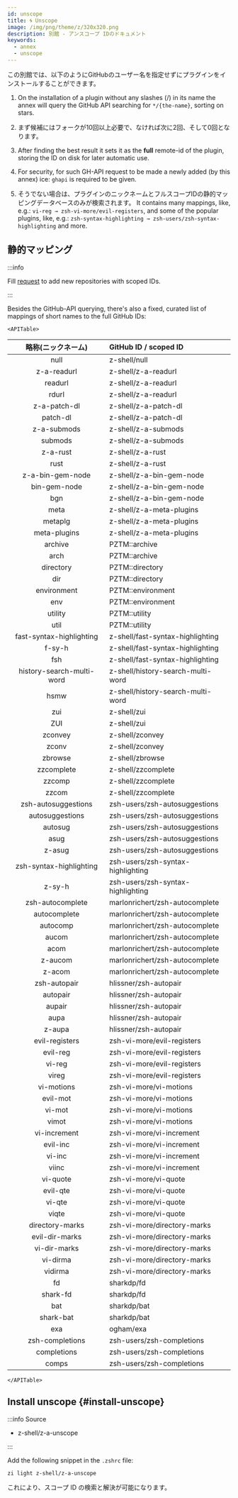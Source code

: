 ```yaml
---
id: unscope
title: 🌀 Unscope
image: /img/png/theme/z/320x320.png
description: 別館 - アンスコープ IDのドキュメント
keywords:
  - annex
  - unscope
---
```


<!-- @format -->

<!-- TODO: Include image/video/code examples. -->


この別館では、以下のようにGitHubのユーザー名を指定せずにプラグインをインストールすることができます。

1.  On the installation of a plugin without any slashes (/) in its name the annex will query the GitHub API searching for `*/{the-name}`, sorting on stars.

2.  まず候補にはフォークが10回以上必要で、なければ次に2回、そして0回となります。

3.  After finding the best result it sets it as the **full** remote-id of the plugin, storing the ID on disk for later automatic use.

4.  For security, for such GH-API request to be made a newly added (by this annex) ice: `ghapi` is required to be given.

5.  そうでない場合は、プラグインのニックネームとフルスコープIDの静的マッピングデータベースのみが検索されます。 It contains many mappings, like, e.g.: `vi-reg → zsh-vi-more/evil-registers`, and some of the popular plugins, like, e.g.: `zsh-syntax-highlighting → zsh-users/zsh-syntax-highlighting` and more.

## 静的マッピング

:::info

Fill [request](https://github.com/z-shell/z-a-unscope/issues/new/choose) to add new repositories with scoped IDs.

:::

Besides the GitHub-API querying, there's also a fixed, curated list of mappings of short names to the full GitHub IDs:

```mdx-code-block
<APITable>
```

|                    略称(ニックネーム)                                                   | GitHub ID / scoped ID             |
| :-----------------------------------------------------------------------------: | :-------------------------------- |
|           <Highlight color="var(--ifm-color-info)"> null </Highlight>           | z-shell/null                      |
|        <Highlight color="var(--ifm-color-info)"> z-a-readurl </Highlight>       | z-shell/z-a-readurl               |
|          <Highlight color="var(--ifm-color-info)"> readurl </Highlight>         | z-shell/z-a-readurl               |
|           <Highlight color="var(--ifm-color-info)"> rdurl </Highlight>          | z-shell/z-a-readurl               |
|       <Highlight color="var(--ifm-color-info)"> z-a-patch-dl </Highlight>       | z-shell/z-a-patch-dl              |
|         <Highlight color="var(--ifm-color-info)"> patch-dl </Highlight>         | z-shell/z-a-patch-dl              |
|        <Highlight color="var(--ifm-color-info)"> z-a-submods </Highlight>       | z-shell/z-a-submods               |
|          <Highlight color="var(--ifm-color-info)"> submods </Highlight>         | z-shell/z-a-submods               |
|         <Highlight color="var(--ifm-color-info)"> z-a-rust </Highlight>         | z-shell/z-a-rust                  |
|           <Highlight color="var(--ifm-color-info)"> rust </Highlight>           | z-shell/z-a-rust                  |
|     <Highlight color="var(--ifm-color-info)"> z-a-bin-gem-node </Highlight>     | z-shell/z-a-bin-gem-node          |
|       <Highlight color="var(--ifm-color-info)"> bin-gem-node </Highlight>       | z-shell/z-a-bin-gem-node          |
|            <Highlight color="var(--ifm-color-info)"> bgn </Highlight>           | z-shell/z-a-bin-gem-node          |
|           <Highlight color="var(--ifm-color-info)"> meta </Highlight>           | z-shell/z-a-meta-plugins          |
|          <Highlight color="var(--ifm-color-info)"> metaplg </Highlight>         | z-shell/z-a-meta-plugins          |
|       <Highlight color="var(--ifm-color-info)"> meta-plugins </Highlight>       | z-shell/z-a-meta-plugins          |
|          <Highlight color="var(--ifm-color-info)"> archive </Highlight>         | PZTM::archive                     |
|           <Highlight color="var(--ifm-color-info)"> arch </Highlight>           | PZTM::archive                     |
|         <Highlight color="var(--ifm-color-info)"> directory </Highlight>        | PZTM::directory                   |
|            <Highlight color="var(--ifm-color-info)"> dir </Highlight>           | PZTM::directory                   |
|        <Highlight color="var(--ifm-color-info)"> environment </Highlight>       | PZTM::environment                 |
|            <Highlight color="var(--ifm-color-info)"> env </Highlight>           | PZTM::environment                 |
|          <Highlight color="var(--ifm-color-info)"> utility </Highlight>         | PZTM::utility                     |
|           <Highlight color="var(--ifm-color-info)"> util </Highlight>           | PZTM::utility                     |
|  <Highlight color="var(--ifm-color-info)">fast-syntax-highlighting </Highlight> | z-shell/fast-syntax-highlighting  |
|          <Highlight color="var(--ifm-color-info)"> f-sy-h </Highlight>          | z-shell/fast-syntax-highlighting  |
|            <Highlight color="var(--ifm-color-info)"> fsh </Highlight>           | z-shell/fast-syntax-highlighting  |
| <Highlight color="var(--ifm-color-info)">history-search-multi-word </Highlight> | z-shell/history-search-multi-word |
|           <Highlight color="var(--ifm-color-info)"> hsmw </Highlight>           | z-shell/history-search-multi-word |
|            <Highlight color="var(--ifm-color-info)"> zui </Highlight>           | z-shell/zui                       |
|            <Highlight color="var(--ifm-color-info)"> ZUI </Highlight>           | z-shell/zui                       |
|          <Highlight color="var(--ifm-color-info)"> zconvey </Highlight>         | z-shell/zconvey                   |
|           <Highlight color="var(--ifm-color-info)"> zconv </Highlight>          | z-shell/zconvey                   |
|          <Highlight color="var(--ifm-color-info)"> zbrowse </Highlight>         | z-shell/zbrowse                   |
|        <Highlight color="var(--ifm-color-info)"> zzcomplete </Highlight>        | z-shell/zzcomplete                |
|          <Highlight color="var(--ifm-color-info)"> zzcomp </Highlight>          | z-shell/zzcomplete                |
|           <Highlight color="var(--ifm-color-info)"> zzcom </Highlight>          | z-shell/zzcomplete                |
|    <Highlight color="var(--ifm-color-info)"> zsh-autosuggestions </Highlight>   | zsh-users/zsh-autosuggestions     |
|      <Highlight color="var(--ifm-color-info)"> autosuggestions </Highlight>     | zsh-users/zsh-autosuggestions     |
|          <Highlight color="var(--ifm-color-info)"> autosug </Highlight>         | zsh-users/zsh-autosuggestions     |
|           <Highlight color="var(--ifm-color-info)"> asug </Highlight>           | zsh-users/zsh-autosuggestions     |
|          <Highlight color="var(--ifm-color-info)"> z-asug </Highlight>          | zsh-users/zsh-autosuggestions     |
|  <Highlight color="var(--ifm-color-info)"> zsh-syntax-highlighting </Highlight> | zsh-users/zsh-syntax-highlighting |
|          <Highlight color="var(--ifm-color-info)"> z-sy-h </Highlight>          | zsh-users/zsh-syntax-highlighting |
|     <Highlight color="var(--ifm-color-info)"> zsh-autocomplete </Highlight>     | marlonrichert/zsh-autocomplete    |
|       <Highlight color="var(--ifm-color-info)"> autocomplete </Highlight>       | marlonrichert/zsh-autocomplete    |
|         <Highlight color="var(--ifm-color-info)"> autocomp </Highlight>         | marlonrichert/zsh-autocomplete    |
|           <Highlight color="var(--ifm-color-info)"> aucom </Highlight>          | marlonrichert/zsh-autocomplete    |
|           <Highlight color="var(--ifm-color-info)"> acom </Highlight>           | marlonrichert/zsh-autocomplete    |
|          <Highlight color="var(--ifm-color-info)"> z-aucom </Highlight>         | marlonrichert/zsh-autocomplete    |
|          <Highlight color="var(--ifm-color-info)"> z-acom </Highlight>          | marlonrichert/zsh-autocomplete    |
|       <Highlight color="var(--ifm-color-info)"> zsh-autopair </Highlight>       | hlissner/zsh-autopair             |
|         <Highlight color="var(--ifm-color-info)"> autopair </Highlight>         | hlissner/zsh-autopair             |
|          <Highlight color="var(--ifm-color-info)"> aupair </Highlight>          | hlissner/zsh-autopair             |
|           <Highlight color="var(--ifm-color-info)"> aupa </Highlight>           | hlissner/zsh-autopair             |
|          <Highlight color="var(--ifm-color-info)"> z-aupa </Highlight>          | hlissner/zsh-autopair             |
|      <Highlight color="var(--ifm-color-info)"> evil-registers </Highlight>      | zsh-vi-more/evil-registers        |
|         <Highlight color="var(--ifm-color-info)"> evil-reg </Highlight>         | zsh-vi-more/evil-registers        |
|          <Highlight color="var(--ifm-color-info)"> vi-reg </Highlight>          | zsh-vi-more/evil-registers        |
|           <Highlight color="var(--ifm-color-info)"> vireg </Highlight>          | zsh-vi-more/evil-registers        |
|        <Highlight color="var(--ifm-color-info)"> vi-motions </Highlight>        | zsh-vi-more/vi-motions            |
|         <Highlight color="var(--ifm-color-info)"> evil-mot </Highlight>         | zsh-vi-more/vi-motions            |
|          <Highlight color="var(--ifm-color-info)"> vi-mot </Highlight>          | zsh-vi-more/vi-motions            |
|           <Highlight color="var(--ifm-color-info)"> vimot </Highlight>          | zsh-vi-more/vi-motions            |
|       <Highlight color="var(--ifm-color-info)"> vi-increment </Highlight>       | zsh-vi-more/vi-increment          |
|         <Highlight color="var(--ifm-color-info)"> evil-inc </Highlight>         | zsh-vi-more/vi-increment          |
|          <Highlight color="var(--ifm-color-info)"> vi-inc </Highlight>          | zsh-vi-more/vi-increment          |
|           <Highlight color="var(--ifm-color-info)"> viinc </Highlight>          | zsh-vi-more/vi-increment          |
|         <Highlight color="var(--ifm-color-info)"> vi-quote </Highlight>         | zsh-vi-more/vi-quote              |
|         <Highlight color="var(--ifm-color-info)"> evil-qte </Highlight>         | zsh-vi-more/vi-quote              |
|          <Highlight color="var(--ifm-color-info)"> vi-qte </Highlight>          | zsh-vi-more/vi-quote              |
|           <Highlight color="var(--ifm-color-info)"> viqte </Highlight>          | zsh-vi-more/vi-quote              |
|      <Highlight color="var(--ifm-color-info)"> directory-marks </Highlight>     | zsh-vi-more/directory-marks       |
|      <Highlight color="var(--ifm-color-info)"> evil-dir-marks </Highlight>      | zsh-vi-more/directory-marks       |
|       <Highlight color="var(--ifm-color-info)"> vi-dir-marks </Highlight>       | zsh-vi-more/directory-marks       |
|         <Highlight color="var(--ifm-color-info)"> vi-dirma </Highlight>         | zsh-vi-more/directory-marks       |
|          <Highlight color="var(--ifm-color-info)"> vidirma </Highlight>         | zsh-vi-more/directory-marks       |
|            <Highlight color="var(--ifm-color-info)"> fd </Highlight>            | sharkdp/fd                        |
|         <Highlight color="var(--ifm-color-info)"> shark-fd </Highlight>         | sharkdp/fd                        |
|            <Highlight color="var(--ifm-color-info)"> bat </Highlight>           | sharkdp/bat                       |
|         <Highlight color="var(--ifm-color-info)"> shark-bat </Highlight>        | sharkdp/bat                       |
|            <Highlight color="var(--ifm-color-info)"> exa </Highlight>           | ogham/exa                         |
|      <Highlight color="var(--ifm-color-info)"> zsh-completions </Highlight>     | zsh-users/zsh-completions         |
|        <Highlight color="var(--ifm-color-info)"> completions </Highlight>       | zsh-users/zsh-completions         |
|           <Highlight color="var(--ifm-color-info)"> comps </Highlight>          | zsh-users/zsh-completions         |

```mdx-code-block
</APITable>
```

## Install unscope {#install-unscope}

:::info Source

-   <Link className='github-link' href='https://github.com/z-shell/z-a-unscope'>
      z-shell/z-a-unscope
    </Link>

:::

<Tabs>
  <TabItem value="default" label="Default" default>

Add the following snippet in the `.zshrc` file:

```shell
zi light z-shell/z-a-unscope
```

</TabItem>
</Tabs>

これにより、スコープ ID の検索と解決が可能になります。
